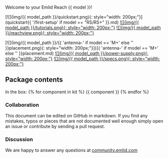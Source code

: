 Welcome to your Emlid Reach {{ model }}!

  [![](img/{{ model_path }}/quickstart.png){: style="width: 200px;"}](quickstart{{ '/first-setup' if model == "RS/RS+" }}.md)
  [![](img/{{ model_path }}/tutorials.png){: style="width: 200px;"}](tutorials.md)
  [![](img/{{ model_path }}/reachview.png){: style="width: 200px;"}](common/reachview)

  [![](img/{{ model_path }}/{{ 'antenna-' if model == 'M+' else '' }}placement.png){: style="width: 200px;"}]({{ 'antenna-' if model == 'M+' else '' }}placement.md)
  [![](img/{{ model_path }}/power-supply.png){: style="width: 200px;"}](power-supply.md)
  [![](img/{{ model_path }}/specs.png){: style="width: 200px;"}](specs.md)

## Package contents

In the box:
{% for component in kit %}
{{ component }}
{% endfor %}
### Collaboration

This document can be edited on GitHub in markdown. If you find any mistakes, typos or  pieces that are not documented well enough simply open an issue or contribute by sending a pull request.

### Discussion

We are happy to answer any questions at [community.emlid.com](http://community.emlid.com)
